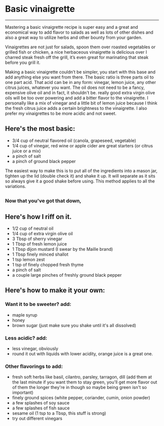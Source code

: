 
# Basic vinaigrette 
---

Mastering a basic vinaigrette recipe is super easy and a great and economical way to add flavor to salads as well as lots of other dishes and also a great way to utilize herbs and other bounty from your garden.

Vinaigrettes are not just for salads, spoon them over roasted vegetables or grilled fish or chicken, a nice herbaceous vinaigrette is delicious over I charred steak fresh off the grill, it’s even great for marinating that steak before you grill it.

Making a basic vinaigrette couldn’t be simpler, you start with this base and add anything else you want from there. The basic ratio is three parts oil to one part acid. That acid can be in any form: vinegar, lemon juice, any other citrus juices, whatever you want. The oil does not need to be a fancy, expensive olive oil and in fact, it shouldn't be. really good extra virgin olive oils will be too over powering and add a bitter flavor to the vinaigrette.
I personally like a mix of vinegar and a little bit of lemon juice because I think the fresh citrus juice adds a certain brightness to the vinaigrette. I also prefer my vinaigrettes to be more acidic and not sweet. 

## Here's the most basic: 

- 3/4 cup of neutral flavored oil (canola, grapeseed, vegetable)
- 1/4 cup of vinegar, red wine or apple cider are great starters (or citrus juice or a mix)
- a pinch of salt
- a pinch of ground black pepper

The easiest way to make this is to put all of the ingredients into a mason jar, tighten up the lid (double check it) and shake it up. It will separate as it sits so always give it a good shake before using. This method applies to all the variations.  
##   
### Now that you've got that down, 

## Here's how I riff on it. 

- 1/2 cup of neutral oil
- 1/4 cup of extra virgin olive oil
- 3 Tbsp of sherry vinegar
- 1 Tbsp of fresh lemon juice
- 1 Tbsp dijon mustard (I swear by the Maille brand)
- 1 Tbsp finely minced shallot
- 1 tsp lemon zest
- 1 tsp of finely chopped fresh thyme
- a pinch of salt
- a couple large pinches of freshly ground black pepper

## Here's how to make it your own:

### Want it to be sweeter? add:
- maple syrup
- honey
- brown sugar (just make sure you shake until it's all dissolved)

### Less acidic? add:
- less vinegar, obviously
- round it out with liquids with lower acidity, orange juice is a great one. 


### Other flavorings to add:
- fresh soft herbs like basil, cilantro, parsley, tarragon, dill (add them at the last minute if you want them to stay green, you'll get more flavor out of them the longer they're in though so maybe being green isn't so important)
- finely ground spices (white pepper, coriander, cumin, onion powder)
- a few splashes of soy sauce
- a few splashes of fish sauce
- sesame oil (1 tsp to a Tbsp, this stuff is strong)
- try out different vinegars
